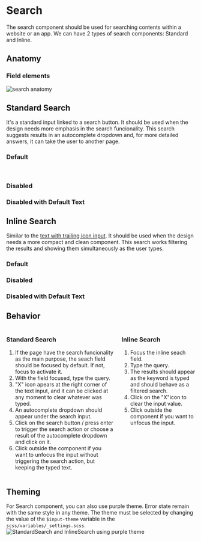 

<Meta title="Components/Search" component={StandardSearch} />

<div class="docs-title">
  <div>
    <h1 class="docs-title__text">Search</h1>
  </div>
</div>

<div class="docs-content">

The search component should be used for searching contents within a website or an app. We can have 2 types
of search components: Standard and Inline.

## Anatomy

### Field elements
![search anatomy](docs/search/anatomy-search.png)


## Standard Search

It's a standard input linked to a search button. It should be used when the design needs more
emphasis in the search funcionality. This search suggests results in an autocomplete dropdown and, for more detailed answers,
it can take the user to another page.

<Preview>
  <Story name="Standard Search">
    <Fragment>
        <h3>Default</h3>
       <StandardSearch />
        <br />
        <h3> Disabled</h3>
        <StandardSearch disabled/>
        <h3>Disabled with Default Text</h3>
        <StandardSearch defaultValue="lala" disabled/>
    </Fragment>
  </Story>
</Preview>

## Inline Search

Similar to the <a href="https://labstorybook-master.netlify.app/?path=/docs/components-text-input">text with trailing icon input</a>. It should be used when the design needs a more compact and clean
component. This search works filtering the results and showing them simultaneously as the user types.

<Preview>
  <Story name="Inline Search">
    <Fragment>
        <h3>Default</h3>
        <InlineSearch />
        <h3>Disabled</h3>
        <InlineSearch disabled />
        <h3>Disabled with Default Text</h3>
        <InlineSearch defaultValue="lele" disabled />
    </Fragment>
  </Story>
</Preview>

## Behavior
<div class="columns">
  <div class="column">
    <h3>Standard Search</h3>
    <ol>
      <li>If the page have the search funcionality as the main purpose, the seach field should be focused by default. If not, focus to activate it. </li>
      <li>With the field focused, type the query.</li>
      <li>"X" icon apears at the right corner of the text input, and it can be clicked at any moment to clear whatever was typed.</li>
      <li>An autocomplete dropdown should appear under the search input.</li>
      <li>Click on the search button / press enter to trigger the search action or choose a result of the autocomplete dropdown and click on it.</li>
      <li>Click outside the component if you want to unfocus the input without triggering the search action, but keeping the typed text. </li>
    </ol>
  </div>
  <div class="column">
    <h3>Inline Search</h3>
    <ol>
      <li>Focus the inline seach field.</li>
      <li>Type the query.</li>
      <li>The results should appear as the keyword is typed and should behave as a filtered search.</li>
      <li>Click on the "X"icon to clear the input value.</li>
      <li>Click outside the component if you want to unfocus the input.</li>
    </ol>
  </div>
</div>

## Theming

For Search component, you can also use purple theme. Error state remain with the same style in any theme.
The theme must be selected by changing the value of the `$input-theme` variable in the `scss/variables/_settings.scss`.
<Preview>
  <Story name="Styles">
  <Fragment>
      <img src="docs/search/search-purple.png" alt="StandardSearch and InlineSearch using purple theme"/>
  </Fragment>
  </Story>
</Preview>

</div>
